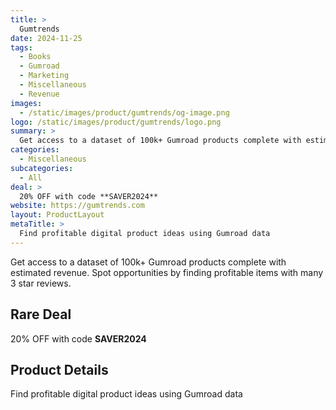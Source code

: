 ```yaml
---
title: >
  Gumtrends
date: 2024-11-25
tags:
  - Books
  - Gumroad
  - Marketing
  - Miscellaneous
  - Revenue
images:
  - /static/images/product/gumtrends/og-image.png
logo: /static/images/product/gumtrends/logo.png
summary: >
  Get access to a dataset of 100k+ Gumroad products complete with estimated revenue. Spot opportunities by finding profitable items with many 3 star reviews.
categories:
  - Miscellaneous
subcategories:
  - All
deal: >
  20% OFF with code **SAVER2024**
website: https://gumtrends.com
layout: ProductLayout
metaTitle: >
  Find profitable digital product ideas using Gumroad data
---
```

Get access to a dataset of 100k+ Gumroad products complete with estimated revenue. Spot opportunities by finding profitable items with many 3 star reviews.

## Rare Deal

20% OFF with code **SAVER2024**

## Product Details
Find profitable digital product ideas using Gumroad data


